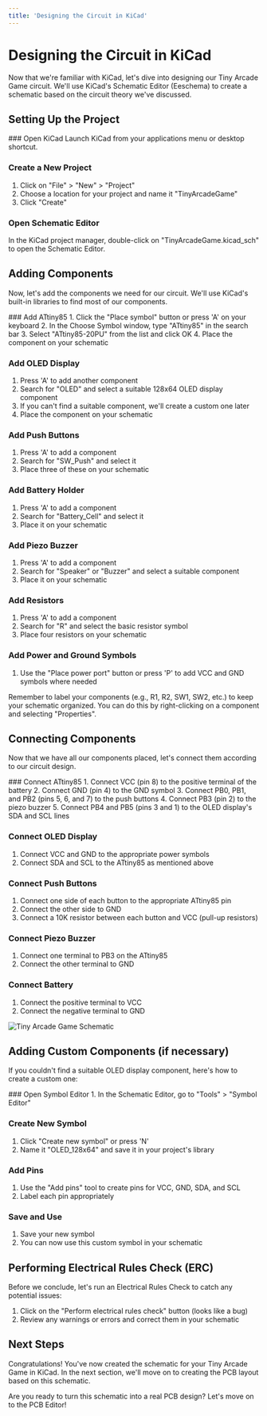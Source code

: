 ```yaml
---
title: 'Designing the Circuit in KiCad'
---
```



# Designing the Circuit in KiCad

Now that we're familiar with KiCad, let's dive into designing our Tiny Arcade Game circuit. We'll use KiCad's Schematic Editor (Eeschema) to create a schematic based on the circuit theory we've discussed.

## Setting Up the Project

<Steps>
### Open KiCad
Launch KiCad from your applications menu or desktop shortcut.

### Create a New Project
1. Click on "File" > "New" > "Project"
2. Choose a location for your project and name it "TinyArcadeGame"
3. Click "Create"

### Open Schematic Editor
In the KiCad project manager, double-click on "TinyArcadeGame.kicad_sch" to open the Schematic Editor.
</Steps>

## Adding Components

Now, let's add the components we need for our circuit. We'll use KiCad's built-in libraries to find most of our components.

<Steps>
### Add ATtiny85
1. Click the "Place symbol" button or press 'A' on your keyboard
2. In the Choose Symbol window, type "ATtiny85" in the search bar
3. Select "ATtiny85-20PU" from the list and click OK
4. Place the component on your schematic

### Add OLED Display
1. Press 'A' to add another component
2. Search for "OLED" and select a suitable 128x64 OLED display component
3. If you can't find a suitable component, we'll create a custom one later
4. Place the component on your schematic

### Add Push Buttons
1. Press 'A' to add a component
2. Search for "SW_Push" and select it
3. Place three of these on your schematic

### Add Battery Holder
1. Press 'A' to add a component
2. Search for "Battery_Cell" and select it
3. Place it on your schematic

### Add Piezo Buzzer
1. Press 'A' to add a component
2. Search for "Speaker" or "Buzzer" and select a suitable component
3. Place it on your schematic

### Add Resistors
1. Press 'A' to add a component
2. Search for "R" and select the basic resistor symbol
3. Place four resistors on your schematic

### Add Power and Ground Symbols
1. Use the "Place power port" button or press 'P' to add VCC and GND symbols where needed
</Steps>

<Callout type="info">
  Remember to label your components (e.g., R1, R2, SW1, SW2, etc.) to keep your schematic organized. You can do this by right-clicking on a component and selecting "Properties".
</Callout>

## Connecting Components

Now that we have all our components placed, let's connect them according to our circuit design.

<Steps>
### Connect ATtiny85
1. Connect VCC (pin 8) to the positive terminal of the battery
2. Connect GND (pin 4) to the GND symbol
3. Connect PB0, PB1, and PB2 (pins 5, 6, and 7) to the push buttons
4. Connect PB3 (pin 2) to the piezo buzzer
5. Connect PB4 and PB5 (pins 3 and 1) to the OLED display's SDA and SCL lines

### Connect OLED Display
1. Connect VCC and GND to the appropriate power symbols
2. Connect SDA and SCL to the ATtiny85 as mentioned above

### Connect Push Buttons
1. Connect one side of each button to the appropriate ATtiny85 pin
2. Connect the other side to GND
3. Connect a 10K resistor between each button and VCC (pull-up resistors)

### Connect Piezo Buzzer
1. Connect one terminal to PB3 on the ATtiny85
2. Connect the other terminal to GND

### Connect Battery
1. Connect the positive terminal to VCC
2. Connect the negative terminal to GND
</Steps>

<Image src="/images/tiny-arcade-schematic.png" alt="Tiny Arcade Game Schematic" width={800} height={600} />

## Adding Custom Components (if necessary)

If you couldn't find a suitable OLED display component, here's how to create a custom one:

<Steps>
### Open Symbol Editor
1. In the Schematic Editor, go to "Tools" > "Symbol Editor"

### Create New Symbol
1. Click "Create new symbol" or press 'N'
2. Name it "OLED_128x64" and save it in your project's library

### Add Pins
1. Use the "Add pins" tool to create pins for VCC, GND, SDA, and SCL
2. Label each pin appropriately

### Save and Use
1. Save your new symbol
2. You can now use this custom symbol in your schematic
</Steps>

## Performing Electrical Rules Check (ERC)

Before we conclude, let's run an Electrical Rules Check to catch any potential issues:

1. Click on the "Perform electrical rules check" button (looks like a bug)
2. Review any warnings or errors and correct them in your schematic

## Next Steps

Congratulations! You've now created the schematic for your Tiny Arcade Game in KiCad. In the next section, we'll move on to creating the PCB layout based on this schematic.

Are you ready to turn this schematic into a real PCB design? Let's move on to the PCB Editor!